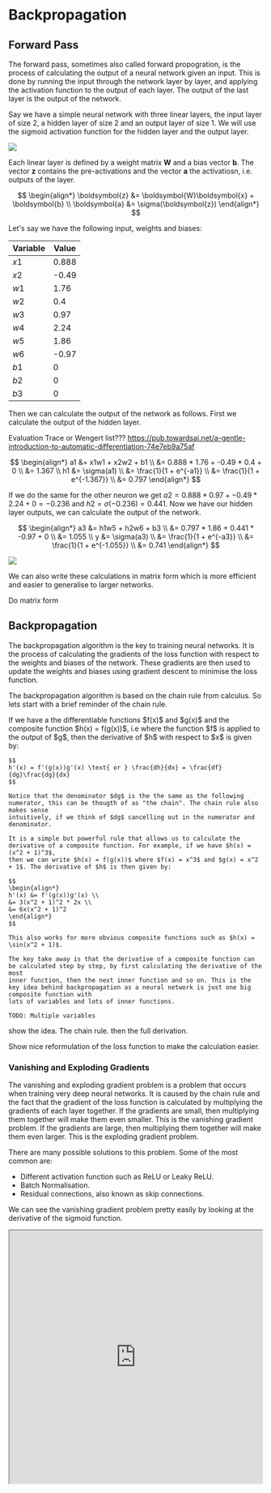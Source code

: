 
# Backpropagation

## Forward Pass

The forward pass, sometimes also called forward propogration, is the process of calculating the output of a neural network given an input. This is done by running the input through the network layer by layer, 
and applying the activation function to the output of each layer. The output of the last layer is the output of the network. 

Say we have a simple neural network with three linear layers, the input layer of size 2, a hidden layer of size 2 and an output layer of size 1. We will use the 
sigmoid activation function for the hidden layer and the output layer. 

<Image src="/cs/mlSimpleNeuralNetwork.png"
       caption="A simple neural network."
/>

Each linear layer is defined by a weight matrix $\boldsymbol{W}$ and a bias vector 
$\boldsymbol{b}$. The vector $\boldsymbol{z}$ contains the pre-activations and the vector $\boldsymbol{a}$ the activatiosn, i.e. outputs of the layer. 

$$
\begin{align*}
\boldsymbol{z} &= \boldsymbol{W}\boldsymbol{x} + \boldsymbol{b} \\
\boldsymbol{a} &= \sigma(\boldsymbol{z})
\end{align*}
$$


Let's say we have the following input, weights and biases:

| Variable | Value |
| -------- | ----- |
| $x1$     | 0.888 |
| $x2$     | -0.49 |
| $w1$     | 1.76  |
| $w2$     | 0.4   |
| $w3$     | 0.97  |
| $w4$     | 2.24  |
| $w5$     | 1.86  |
| $w6$     | -0.97 |
| $b1$     | 0     |
| $b2$     | 0     |
| $b3$     | 0     |

Then we can calculate the output of the network as follows. First we calculate the output of the hidden layer.  

Evaluation Trace or Wengert list??? https://pub.towardsai.net/a-gentle-introduction-to-automatic-differentiation-74e7eb9a75af

$$
\begin{align*}
a1 &= x1w1 + x2w2 + b1 \\
&= 0.888 * 1.76 + -0.49 * 0.4 + 0 \\
&= 1.367
\\
h1 &= \sigma(a1) \\
&= \frac{1}{1 + e^{-a1}} \\
&= \frac{1}{1 + e^{-1.367}} \\
&= 0.797
\end{align*}
$$

If we do the same for the other neuron we get $a2 = 0.888 * 0.97 + -0.49 * 2.24 + 0 = -0.236$ and $h2 = \sigma(-0.236) = 0.441$. Now we have our hidden layer outputs, 
we can calculate the output of the network.

$$
\begin{align*}
a3 &= h1w5 + h2w6 + b3 \\
&= 0.797 * 1.86 + 0.441 * -0.97 + 0 \\
&= 1.055
\\
y &= \sigma(a3) \\
&= \frac{1}{1 + e^{-a3}} \\
&= \frac{1}{1 + e^{-1.055}} \\
&= 0.741
\end{align*}
$$

<Image src="/cs/mlForwardPass.gif"
       caption="The forward pass of the simple neural network."
/>

We can also write these calculations in matrix form which is more efficient and easier to generalise to larger networks. 

<Callout type="todo">
Do matrix form
</Callout>

## Backpropagation

The backpropagation algorithm is the key to training neural networks. It is the process of calculating the gradients of the loss function with respect to the 
weights and biases of the network. These gradients are then used to update the weights and biases using gradient descent to minimise the loss function.

The backpropagation algorithm is based on the chain rule from calculus. So lets start with a brief reminder of the chain rule.

<Callout type="info" title="Chain Rule">
    If we have a the differentiable functions $f(x)$ and $g(x)$ and the composite function $h(x) = f(g(x))$, i.e where 
    the function $f$ is applied to the output of $g$, then the derivative of $h$ with respect to $x$ is given by:

    $$
    h'(x) = f'(g(x))g'(x) \text{ or } \frac{dh}{dx} = \frac{df}{dg}\frac{dg}{dx}
    $$

    Notice that the denominator $dg$ is the the same as the following numerator, this can be thougth of as "the chain". The chain rule also makes sense 
    intuitively, if we think of $dg$ cancelling out in the numerator and denominator. 
    
    It is a simple but powerful rule that allows us to calculate the derivative of a composite function. For example, if we have $h(x) = (x^2 + 1)^3$, 
    then we can write $h(x) = f(g(x))$ where $f(x) = x^3$ and $g(x) = x^2 + 1$. The derivative of $h$ is then given by:

    $$
    \begin{align*}
    h'(x) &= f'(g(x))g'(x) \\
    &= 3(x^2 + 1)^2 * 2x \\
    &= 6x(x^2 + 1)^2
    \end{align*}
    $$

    This also works for more obvious composite functions such as $h(x) = \sin(x^2 + 1)$.

    The key take away is that the derivative of a composite function can be calculated step by step, by first calculating the derivative of the most
    inner function, then the next inner function and so on. This is the key idea behind backpropagation as a neural network is just one big composite function with 
    lots of variables and lots of inner functions.

    TODO: Multiple variables
</Callout>

show the idea. The chain rule. then the full derivation.

Show nice reformulation of the loss function to make the calculation easier.

### Vanishing and Exploding Gradients

The vanishing and exploding gradient problem is a problem that occurs when training very deep neural networks. It is caused by the chain rule and the fact that the 
gradient of the loss function is calculated by multiplying the gradients of each layer together. If the gradients are small, then multiplying them together will
make them even smaller. This is the vanishing gradient problem. If the gradients are large, then multiplying them together will make them even larger. This is the
exploding gradient problem.

There are many possible solutions to this problem. Some of the most common are:

- Different activation function such as ReLU or Leaky ReLU.
- Batch Normalisation.
- Residual connections, also known as skip connections.

We can see the vanishing gradient problem pretty easily by looking at the derivative of the sigmoid function.

<div className="flex justify-center mt-5">
    <iframe src="https://www.desmos.com/calculator/xs6tgfd48r?embed" width="500" height="500"/>
</div>

The derivative of the sigmoid function is always less then 0.25, multiplying this together for each layer will make the gradient very small.

## Automatic Differentiation

computational graph, show how it works. Why does plus copy the gradient?

So far we have been calculating the gradients of the loss function with respect to the weights and biases by hand. This is fine for toy examples, but it is not
practical for larger networks. Luckily, there is a technique called automatic differentiation that allows us to calculate the gradients automatically.

Automatic differentiation is also based on the chain rule and the fact that every operation in a neural network uses elementary operations such as addition, 
multiplication and elementary functions such as sine, cosine and the exponential function.

Using these elementary operations, we can build a computational graph of the neural network. A computational graph is a directed acyclic graph where the nodes 
represent the operations and the edges represent the flow of data. The computational graph is then used to calculate the gradients of the loss function with 
respect to the weights and biases.